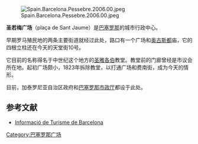 [[File:Spain.Barcelona.Pessebre.2006.00.jpeg|thumb]]

'''圣若梅广场'''（plaça de Sant Jaume）是[[巴塞罗那|巴塞罗那]]的城市行政中心。
 
早期罗马殖民地的两条主要街道就经过此处，路口有一个广场和[[奥古斯都|奥古斯都]]庙，它的四根立柱还在今天的天堂街10号。 

它目前的名称得名于中世纪这个地方的[[圣雅各伯|圣雅各伯]]教堂。教堂前的门廊曾经是市议会所在地。起初广场颇小，1823年拆除教堂，以打通广场和费南街，成为今天的情形。

目前，加泰罗尼亚自治区政府和[[巴塞罗那市政厅|巴塞罗那市政厅]]都设于此处。

==参考文献==
{{Commonscat|Plaça de Sant Jaume}}
*[http://www.bcn.es/turisme/catala/turisme/llocs/05.htm Informació de Turisme de Barcelona]{{Wayback|url=http://www.bcn.es/turisme/catala/turisme/llocs/05.htm |date=20100105145850 }}

{{coord|41|22|57|N|02|10|37|E|display=title|region:ES-B_type:landmark}} 
[[Category:巴塞罗那广场|Category:巴塞罗那广场]]